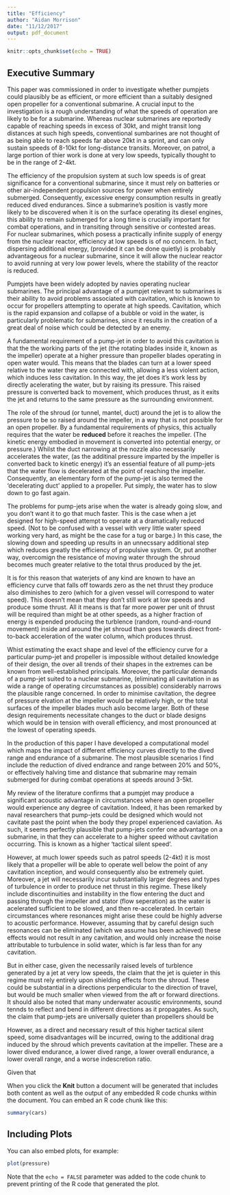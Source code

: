 ```yaml
---
title: "Efficiency"
author: "Aidan Morrison"
date: "11/12/2017"
output: pdf_document
---
```


```r
knitr::opts_chunk$set(echo = TRUE)
```

## Executive Summary

This paper was commissioned in order to investigate whether pumpjets could plausibly be as efficient, or more efficient than a suitably designed open propeller for a conventional submarine. A crucial input to the investigation is a rough understanding of what the speeds of operation are likely to be for a submarine.  Whereas nuclear submarines are reportedly capable of reaching speeds in excess of 30kt, and might transit long distances at such high speeds, conventional sumbarines are not thought of as being able to reach speeds far above 20kt in a sprint, and can only sustain speeds of 8-10kt for long-distance transits.  Moreover, on patrol, a large portion of thier work is done at very low speeds, typically thought to be in the range of 2-4kt. 

The efficiency of the propulsion system at such low speeds is of great significance for a conventional submarine, since it must rely on batteries or other air-independent propulsion sources for power when entirely submerged.  Consequently, excessive energy consumption results in greatly reduced dived endurances.  Since a submarine's position is vastly more likely to be discovered when it is on the surface operating its diesel engines, this ability to remain submerged for a long time is crucially important for combat operations, and in transiting through sensitive or contested areas.  For nuclear submarines, which posess a practically infinite supply of energy from the nuclear reactor, efficiency at low speeds is of no concern.  In fact, dispersing additional energy, (provided it can be done quietly) is probably advantageous for a nuclear submarine, since it will allow the nuclear reactor to avoid running at very low power levels, where the stability of the reactor is reduced.

Pumpjets have been widely adopted by navies operating nuclear submarines.  The principal advantage of a pumpjet relevant to submarines is their ability to avoid problems associated with cavitation, which is known to occur for propellers attempting to operate at high speeds.  Cavitation, which is the rapid expansion and collapse of a bubble or void in the water, is particularly problematic for submarines, since it results in the creation of a great deal of noise which could be detected by an enemy. 

A fundamental requirement of a pump-jet in order to avoid this cavitation is that the the working parts of the jet (the rotating blades inside it, known as the impeller) operate at a higher pressure than propeller blades operating in open water would.  This means that the blades can turn at a lower speed relative to the water they are connected with, allowing a less violent action, which induces less cavitation.  In this way, the jet does it's work less by directly acelerating the water, but by raising its pressure.  This raised pressure is converted back to movement, which produces thrust, as it exits the jet and returns to the same pressure as the surrounding environment.  

The role of the shroud (or tunnel, mantel, duct) around the jet is to allow the pressure to be so raised around the impeller, in a way that is not possible for an open propeller.  By a fundamental requirements of physics, this actually requires that the water be **reduced** before it reaches the impeller. (The kinetic energy embodied in movement is converted into potential energy, or pressure.)  Whilst the duct narrowing at the nozzle also necessarily accelerates the water, (as the additinal pressure imparted by the impeller is converted back to kinetic energy) it's an essential feature of all pump-jets that the water flow is decelerated at the point of reaching the impeller. Consequently, an elementary form of the pump-jet is also termed the 'decelerating duct' applied to a propeller.  Put simply, the water has to slow down to go fast again.

The problems for pump-jets arise when the water is already going slow, and you don't want it to go that much faster.  This is the case when a jet designed for high-speed attempt to operate at a dramatically reduced speed.  (Not to be confused with a vessel with very little water speed working very hard, as might be the case for a tug or barge.)  In this case, the slowing down and speeding up results in an unnecssary additional step which reduces greatly the efficiency of propulsive system. Or, put another way, overcomign the resistance of moving water through the shroud becomes much greater relative to the total thrus produced by the jet. 

It is for this reason that waterjets of any kind are known to have an efficiency curve that falls off towards zero as the net thrust they produce also diminishes to zero (which for a given vessel will correspond to water speed).  This doesn't mean that they don't still work at low speeds and produce some thrust.  All it means is that far more power per unit of thrust will be required than might be at other speeds, as a higher fraction of energy is expended producing the turblence (random, round-and-round movement) inside and around the jet shroud than goes towards direct front-to-back acceleration of the water column, which produces thrust.

Whist estimating the exact shape and level of the efficiency curve for a particular pump-jet and propeller is impossible without detailed knowledge of their design, the over all trends of their shapes in the extremes can be known from well-established principals.  Moreover, the particular demands of a pump-jet suited to a nuclear submarine, (eliminating all cavitation in as wide a range of operating circumstances as possible) considerably narrows the plausible range concerned.  In order to minimise cavitation, the degree of pressure elvation at the impeller would be relatively high, or the total surfaces of the impeller blades much aslo become larger.  Both of these design requirements necessitate changes to the duct or blade designs which would be in tension with overall efficiency, and most pronounced at the lowest of operating speeds.

In the production of this paper I have developed a computational model which maps the impact of different efficiency curves directly to the dived range and endurance of a submarine. The most plausible scenarios I find include the reduction of dived endrance and range between 20% and 50%, or effectively halving time and distance that submarine may remain submerged for during combat operations at speeds around 3-5kt.

My review of the literature confirms that a pumpjet may produce a significant acoustic advantage in circumstances where an open propeller would experience any degree of cavitation. Indeed, it has been remarked by naval researchers that pump-jets could be designed which would not cavitate past the point when the body they propel experienced caviation.   As such, it seems perfectly plausible that pump-jets confer one advantage on a submarine, in that they can accelerate to a higher speed without cavitation occurring.  This is known as a higher 'tactical silent speed'.  

However, at much lower speeds such as patrol speeds (2-4kt) it is most likely that a propeller will be able to operate well below the point of any cavitation inception, and would consequently also be extremely quiet.  Moreover, a jet will necessarily incur substantially larger degrees and types of turbulence in order to produce net thrust in this regime.  These likely include discontinuities and instability in the flow entering the duct and passing through the impeller and stator (flow seperation) as the water is acelerated sufficient to be slowed, and then re-accelerated.  In certain circumstances where resonances might arise these could be highly adverse to acoustic performance.  However, assuming that by careful design such resonances can be eliminated (which we assume has been achieved) these effects would not result in any cavitation, and would only increase the noise attributable to turbulence in solid water, which is far less than for any cavitation. 

But in either case, given the necessarily raised levels of turblence generated by a jet at very low speeds, the claim that the jet is quieter in this regime must rely entirely upon shielding effects from the shroud.  These could be substantial in a directions perpendicular to the direction of travel, but would be much smaller when viewed from the aft or forward directions.  It should also be noted that many underwater acoustic environments, sound tennds to reflect and bend in different directions as it propagates. As such, the claim that pump-jets are universally quieter than propellers should be 

However, as a direct and necessary result of this higher tactical silent speed, some disadvantages will be incurred, owing to the additional drag induced by the shroud which prevents cavitation at the impeller.  These are a lower dived endurance, a lower dived range, a lower overall endurance, a lower overall range, and a worse indescretion ratio. 

Given that 


When you click the **Knit** button a document will be generated that includes both content as well as the output of any embedded R code chunks within the document. You can embed an R code chunk like this:

```r
summary(cars)
```

## Including Plots

You can also embed plots, for example:

```r
plot(pressure)
```

Note that the `echo = FALSE` parameter was added to the code chunk to prevent printing of the R code that generated the plot.
